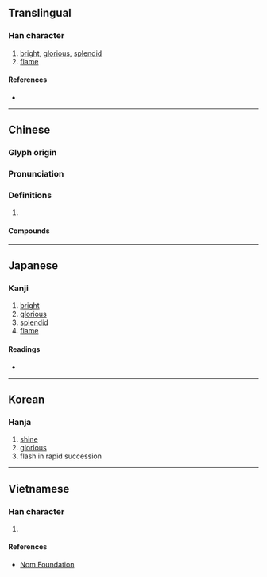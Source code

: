 {{character info/new}}
{{also|烨|爗}}
==Translingual==

===Han character===
{{Han char|rn=86|rad=火|as=10|sn=14|four=94854|canj=FTMJ|ids=⿰火華}}

# [[bright]], [[glorious]], [[splendid]]
# [[flame]]

====References====
* {{Han ref|kx=0682.030|dkj=19390|hdz=32222.080|uh=71C1|ud=29121|bh=EA4D|bd=59981}}

----

==Chinese==
{{zh-forms|s=烨}}

===Glyph origin===
{{Han etym}}

===Pronunciation===
{{zh-pron
|m=yè
|c=jip6
|mn=iap
|mc=y
|oc=y
|cat=a,n
}}

===Definitions===
{{zh-hanzi}}

# {{rfdef|zh}}

====Compounds====
{{zh-der|煒燁|燁然|燁煜|燁燁}}

----

==Japanese==

===Kanji===
{{ja-kanji|grade=|rs=火10}}

# [[bright]]
# [[glorious]]
# [[splendid]]
# [[flame]]

====Readings====
* {{ja-readings|on=[[よう]] (yō), [[ゆう]] (yū), [[おう]] (ō)|kun=[[さかん]] (sakan)}}

----

==Korean==

===Hanja===
{{ko-hanja|hangeul=엽|eumhun=|rv=yeop|mr=yŏp|y=yep}}

# [[shine]]
# [[glorious]]
# flash in rapid succession

----

==Vietnamese==

===Han character===
{{vi-readings|rs=火10| hanviet = diệp}}

# {{defn|lang=vi|sort=火10}}

====References====
*[http://nomfoundation.org/common/nom_details.php?codepoint=71c1 Nom Foundation]